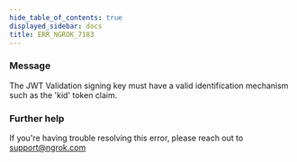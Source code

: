 ```yaml
---
hide_table_of_contents: true
displayed_sidebar: docs
title: ERR_NGROK_7183
---
```


### Message

The JWT Validation signing key must have a valid identification mechanism such as the 'kid' token claim.

<ErrorDetails />

### Further help

If you're having trouble resolving this error, please reach out to [support@ngrok.com](mailto:support@ngrok.com?subject=Help%20with%20ERR_NGROK_7183)
